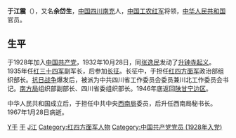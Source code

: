 {{Dablink|此人物姓“[[于姓|-{于}-]]”（发音：Yú<!-- 请参看《国语辞典》及《现代汉语词典》-->）而不是“[[於姓|-{於}-]]”。}}
{{noteTA
|reason=5
|T=zh:于江震; zh-hans:于江震; zh-hant:于江震; zh-tw:于江震;
|1=zh:于江震; zh-hans:于江震; zh-hant:于江震; zh-tw:于江震;
|2=zh:于;zh-hans:于;zh-hant:于;zh-tw:于;zh-hk:于;zh-mo:于;
|G1=姓氏
}}
'''于江震'''（{{bd|1912年||1967年|1月28日|catIdx=Yu,于}}），又名'''余岱生'''，[[中国|中国]][[四川|四川]][[南充|南充]]人，[[中国工农红军|中国工农红军]]将领，[[中华人民共和国|中华人民共和国]]官员。

== 生平 ==

于1928年加入[[中国共产党|中国共产党]]，1932年10月28日，同[[张逸民|张逸民]]发动了[[升钟寺起义|升钟寺起义]]。1935年任[[红三十四军|红三十四军]]副军长，后参加[[长征|长征]]。长征中，于担任[[红四方面军|红四方面军]]政治部组织部长。[[抗日战争_(中国)|抗日战争]]爆发后，被派为中共四川省工作委员会委员兼川北工作委员会书记。[[南方局|南方局]]组织部副部长、四川省委组织部长。1946年底返回[[陕甘宁边区|陕甘宁边区]]。

中华人民共和国成立后，于担任中共中央[[西南局|西南局]]委员，后升任西南局秘书长。1967年1月28日病逝。



[[Category:中华人民共和国政府官员|Y于]]
[[Category:南充人|于]]
[[Category:于姓|J江]]
[[Category:红四方面军人物|Category:红四方面军人物]]
[[Category:中国共产党党员_(1928年入党)|Category:中国共产党党员 (1928年入党)]]
